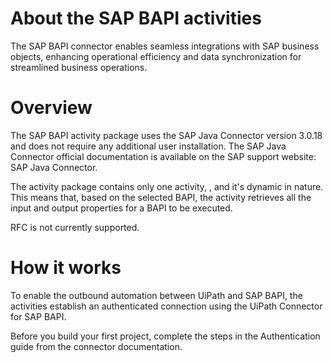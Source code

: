 ﻿# About the SAP BAPI activities

The SAP BAPI connector enables seamless integrations with SAP business objects, enhancing operational efficiency and data synchronization for streamlined business operations.



# Overview

The SAP BAPI activity package uses the SAP Java Connector version 3.0.18 and does not require any additional user installation. The SAP Java Connector official documentation is available on the SAP support website: SAP Java Connector.

The activity package contains only one activity, , and it's dynamic in nature. This means that, based on the selected BAPI, the activity retrieves all the input and output properties for a BAPI to be executed.

RFC is not currently supported.

# How it works

To enable the outbound automation between UiPath and SAP BAPI, the activities establish an authenticated connection using the UiPath Connector for SAP BAPI.

Before you build your first project, complete the steps in the Authentication guide from the connector documentation.
